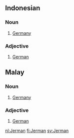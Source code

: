 ==Indonesian==
===Noun===
# [[Germany]]
===Adjective===
# [[German]]

==Malay==
===Noun===
# [[Germany]]
===Adjective===
# [[German]]

[[nl:Jerman]]
[[fi:Jerman]]
[[sv:Jerman]]